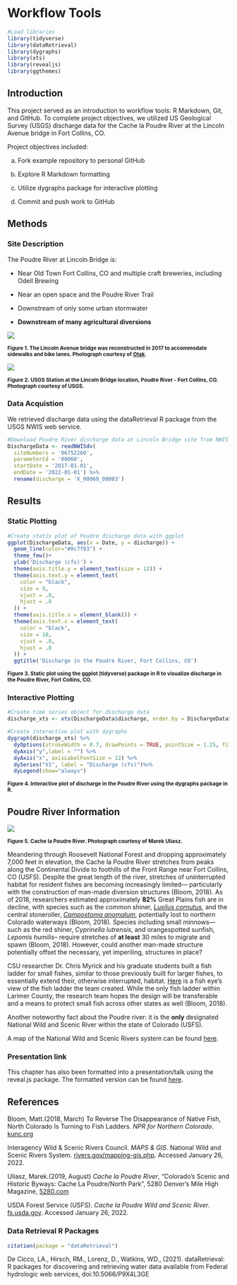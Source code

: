 # Workflow Tools


```r
#Load libraries
library(tidyverse)
library(dataRetrieval)
library(dygraphs)
library(xts)
library(revealjs)
library(ggthemes)
```


## Introduction


This project served as an introduction to workflow tools: R Markdown, Git, and GitHub. To complete project objectives, we utilized US Geological Survey (USGS) discharge data for the Cache la Poudre River at the Lincoln Avenue bridge in Fort Collins, CO. 

Project objectives included: 

a) Fork example repository to personal GitHub 

b) Explore R Markdown formatting 

c) Utilize dygraphs package for interactive plotting

d) Commit and push work to GitHub


## Methods 


### Site Description {-}


The Poudre River at Lincoln Bridge is:

  - Near Old Town Fort Collins, CO and multiple craft breweries, including Odell Brewing 
  
  - Near an open space and the Poudre River Trail

  - Downstream of only some urban stormwater
  
  - **Downstream of many agricultural diversions**
  

![](https://www.otak.com/wp-content/uploads/2019/04/0543_The_Unfound_Door_OTAK_two.jpg)


<small>**Figure 1. The Lincoln Avenue bridge was reconstructed in 2017 to accommodate sidewalks and bike lanes. Photograph courtesy of [Otak](https://www.otak.com/about/projects/lincoln-avenue-bridge/).** </small>


![](https://waterdata.usgs.gov/nwisweb/local/state/co/text/pics/06752260big.jpg)


<small>**Figure 2. USGS Station at the Lincoln Bridge location, Poudre River - Fort Collins, CO. Photograph courtesy of USGS.**</small>


### Data Acquistion {-}


We retrieved discharge data using the dataRetrieval R package from the USGS NWIS web service. 


```r
#Download Poudre River discharge data at Lincoln Bridge site from NWIS web service
DischargeData <- readNWISdv(
  siteNumbers = '06752260',
  parameterCd = '00060',
  startDate = '2017-01-01',
  endDate = '2022-01-01') %>%
  rename(discharge = 'X_00060_00003')
```


## Results 


### Static Plotting {-}


```r
#Create statis plot of Poudre discharge data with ggplot
ggplot(DischargeData, aes(x = Date, y = discharge)) + 
  geom_line(color="#0c7f83") + 
  theme_few()+
  ylab('Discharge (cfs)') + 
  theme(axis.title.y = element_text(size = 12)) +
  theme(axis.text.y = element_text(
    color = "black",
    size = 9,
    vjust = .8,
    hjust = .8
  )) +
  theme(axis.title.x = element_blank()) +
  theme(axis.text.x = element_text(
    color = "black",
    size = 10,
    vjust = .8,
    hjust = .8
  )) +
  ggtitle('Discharge in the Poudre River, Fort Collins, CO')
```


<small> **Figure 3. Static plot using the ggplot (tidyverse) package in R to visualize discharge in the Poudre River, Fort Collins, CO.** </small> 


### Interactive Plotting {-}


```r
#Create time series object for discharge data
discharge_xts <- xts(DischargeData$discharge, order.by = DischargeData$Date)

#Create interactive plot with dygraphs 
dygraph(discharge_xts) %>%
  dyOptions(strokeWidth = 0.7, drawPoints = TRUE, pointSize = 1.25, fillGraph=TRUE,fillAlpha=0.25) %>%
  dyAxis("y",label = "") %>%
  dyAxis("x", axisLabelFontSize = 12) %>%
  dySeries("V1", label = "Discharge (cfs)")%>% 
  dyLegend(show="always")
```


<small> **Figure 4. Interactive plot of discharge in the Poudre River using the dygraphs package in R.**</small>


## Poudre River Information


![](https://cdn.5280.com/2019/08/Cache-la-Poudre-River_Marek-Uliasz_Alamy-Stock-Photo-960x720.jpg)

<small>**Figure 5. Cache la Poudre River. Photograph courtesy of Marek Uliasz.**</small> 


Meandering through Roosevelt National Forest and dropping approximately 7,000 feet in elevation, the Cache la Poudre River stretches from peaks along the Continental Divide to foothills of the Front Range near Fort Collins, CO (USFS). Despite the great length of the river, stretches of uninterrupted habitat for resident fishes are becoming increasingly limited— particularly with the construction of man-made diversion structures (Bloom, 2018). As of 2018, researchers estimated approximately **82%** Great Plains fish are in decline, with species such as the common shiner, [*Luxilus cornutus*]( https://nas.er.usgs.gov/queries/factsheet.aspx?SpeciesID=563), and the central stoneroller, [*Campostoma anomalum*](https://nas.er.usgs.gov/queries/factsheet.aspx?SpeciesID=506), potentially lost to northern Colorado waterways (Bloom, 2018). Species including small minnows— such as the red shiner, *Cyprinella lutrensis*, and orangespotted sunfish, *Lepomis humilis*– require stretches of **at least** 30 miles to migrate and spawn (Bloom, 2018). However, could another man-made structure potentially offset the necessary, yet imperiling, structures in place? 

CSU researcher Dr. Chris Myrick and his graduate students built a fish ladder for small fishes, similar to those previously built for larger fishes, to essentially extend their, otherwise interrupted, habitat. [Here]( https://youtu.be/7x7O9r5j5fE) is a fish eye’s view of the fish ladder the team created. While the only fish ladder within Larimer County, the research team hopes the design will be transferable and a means to protect small fish across other states as well (Bloom, 2018). 


Another noteworthy fact about the Poudre river: it is the **only** designated National Wild and Scenic River within the state of Colorado (USFS). 


A map of the National Wild and Scenic Rivers system can be found [here](https://www.rivers.gov/documents/nwsrs-map.pdf).


### Presentation link {-}


This chapter has also been formatted into a presentation/talk using the reveal.js package. The formatted version can be found [here](https://amandahastings.github.io/1_rmarkdown_examples/index_talk.html#/).


## References 


Bloom, Matt.(2018, March) To Reverse The Disappearance of Native Fish, North Colorado Is Turning to Fish Ladders. *NPR for Northern Colorado*. [kunc.org](https://www.kunc.org/environment/2018-03-21/to-reverse-the-disappearance-of-native-fish-northern-colorado-is-turning-to-fish-ladders)


Interagency Wild & Scenic Rivers Council. *MAPS & GIS*.  National Wild and Scenic Rivers System. [rivers.gov/mapping-gis.php](https://www.rivers.gov/mapping-gis.php). Accessed January 26, 2022. 


Uliasz, Marek.(2019, August) *Cache la Poudre River*, "Colorado’s Scenic and Historic Byways: Cache La         Poudre/North Park", 5280 Denver's Mile High Magazine, [5280.com](https://www.5280.com/2019/08/colorados-scenic-and-historic-byways-cache-la-poudre-north-park/)


USDA Forest Service (USFS). *Cache la Poudre Wild and Scenic River*.                     [fs.usda.gov](https://www.fs.usda.gov/detail/arp/specialplaces/?cid=stelprdb5150293). Accessed January 26, 2022. 

### Data Retrieval R Packages {-}

```r
citation(package = "dataRetrieval")
```

De Cicco, LA., Hirsch, RM., Lorenz, D., Watkins, WD., (2021). dataRetrieval: R packages for
  discovering and retrieving water data available from Federal hydrologic web services,
  doi:10.5066/P9X4L3GE

